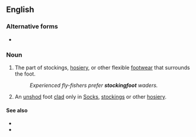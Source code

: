 ==English==

===Alternative forms===
* {{l|en|stocking-foot}}

===Noun===
{{en-noun|stockingfeet}}

# The part of stockings, [[hosiery]], or other flexible [[footwear]] that surrounds the foot.
#: ''Experienced fly-fishers prefer '''stockingfoot''' waders.''
# An [[unshod]] foot [[clad]] only in [[socks|Socks]], [[stockings]] or other [[hosiery]].

====See also====
* {{l|en|in one's stockinged feet}}
* {{l|en|stockinged}}